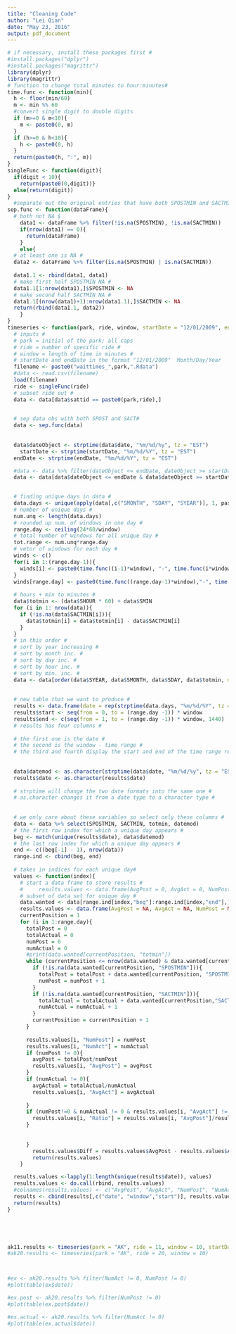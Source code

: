 ---
title: "Cleaning Code"
author: "Lei Qian"
date: "May 23, 2016"
output: pdf_document
---
```{r}
# if necessary, install these packages first #
#install.packages("dplyr")
#install.packages("magrittr")
library(dplyr)
library(magrittr)
# function to change total minutes to hour:minutes#
time.func <- function(min){
  h <- floor(min/60)
  m <- min %% 60
  #convert single digit to double digits
  if (m>=0 & m<10){
    m <- paste0(0, m)
  }
  if (h>=0 & h<10){
    h <- paste0(0, h)
  }
  return(paste0(h, ":", m))
}
singleFunc <- function(digit){
  if(digit < 10){
    return(paste0(0,digit))}
  else(return(digit))
}
  #separate out the original entries that have both SPOSTMIN and SACTMIN
sep.func <- function(dataFrame){
  # both not NA $
	data1 <- dataFrame %>% filter(!is.na(SPOSTMIN), !is.na(SACTMIN))
	if(nrow(data1) == 0){
	  return(dataFrame)
	}
	else{
  # at least one is NA # 
  data2 <- dataFrame %>% filter(is.na(SPOSTMIN) | is.na(SACTMIN))
  
  data1.1 <- rbind(data1, data1)
  # make first half SPOSTMIN NA # 
  data1.1[1:nrow(data1),]$SPOSTMIN <- NA
  # make second half SACTMIN NA #
  data1.1[(nrow(data1)+1):nrow(data1.1),]$SACTMIN <- NA
  return(rbind(data1.1, data2))
	}  
}
timeseries <- function(park, ride, window, startDate = "12/01/2009", endDate = "12/31/2016"){
  # inputs # 
  # park = initial of the park; all caps
  # ride = number of specific ride # 
  # window = length of time in minutes # 
  # startDate and endDate in the format "12/01/2009"  Month/Day/Year
  filename <- paste0("waittimes_",park,".Rdata")
  #data <- read.csv(filename)
  load(filename)
  ride <- singleFunc(ride)
  # subset ride out #
  data <- data[data$sattid == paste0(park,ride),]

  
  # sep data obs with both SPOST and SACT#
  data <- sep.func(data)
  
  
  data$dateObject <- strptime(data$date, "%m/%d/%y", tz = "EST")
	startDate <- strptime(startDate, "%m/%d/%Y", tz = "EST")
  endDate <- strptime(endDate, "%m/%d/%Y", tz = "EST")

  #data <- data %>% filter(dateObject <= endDate, dateObject >= startDate) 
  data <- data[data$dateObject <= endDate & data$dateObject >= startDate,]

  
  # finding unique days in data # 
  data.days <- unique(apply(data[,c("SMONTH", "SDAY", "SYEAR")], 1, paste, collapse = "/"))
  # number of unique days #
  num.unq <- length(data.days)
  # rounded up num. of windows in one day #
  range.day <- ceiling(24*60/window)
  # total number of windows for all unique day # 
  tot.range <- num.unq*range.day
  # vetor of windows for each day # 
  winds <- c()
  for(i in 1:(range.day-1)){
    winds[i] <- paste0(time.func((i-1)*window), "-", time.func(i*window))
  }
  winds[range.day] <- paste0(time.func((range.day-1)*window),"-", time.func(1440))
  
  # hours + min to minutes # 
  data$totmin <- (data$SHOUR * 60) + data$SMIN
  for (i in 1: nrow(data)){
    if (!is.na(data$SACTMIN[i])){
      data$totmin[i] = data$totmin[i] - data$SACTMIN[i]
    }
  }
  # in this order #
  # sort by year increasing # 
  # sort by month inc. #
  # sort by day inc. # 
  # sort by hour inc. # 
  # sort by min. inc. # 
  data <- data[order(data$SYEAR, data$SMONTH, data$SDAY, data$totmin, decreasing = FALSE),]
  
  
  # new table that we want to produce # 
  results <- data.frame(date = rep(strptime(data.days, "%m/%d/%Y", tz = "EST"), each = range.day), window = rep.int(winds, num.unq))
  results$start <- seq(from = 0, to = (range.day -1)) * window
  results$end <- c(seq(from = 1, to = (range.day -1)) * window, 1440) 
  # results has four columns # 
  
  # the first one is the date # 
  # the second is the window - time range # 
  # the third and fourth display the start and end of the time range respectively # 
  
  
  data$datemod <- as.character(strptime(data$date, "%m/%d/%y", tz = "EST"))
  results$date <- as.character(results$date)
  
  # strptime will change the two date formats into the same one # 
  # as.character changes it from a date type to a character type # 
  
  
  # we only care about these variables so select only these columns # 
  data <- data %>% select(SPOSTMIN, SACTMIN, totmin, datemod)
  # the first row index for which a unique day appears # 
  beg <- match(unique(results$date), data$datemod)
  # the last row index for which a unique day appears # 
  end <- c((beg[-1] - 1), nrow(data))
  range.ind <- cbind(beg, end)
  
  # takes in indices for each unique day# 
  values <- function(index){
    # start a data frame to store results # 
    #     results.values <- data.frame(AvgPost = 0, AvgAct = 0, NumPost = 0, NumAct = 0)
    # subset of data set for unique day # 
    data.wanted <- data[range.ind[index,"beg"]:range.ind[index,"end"],]
    results.values <- data.frame(AvgPost = NA, AvgAct = NA, NumPost = NA, NumAct = NA, Ratio = NA)
    currentPosition = 1
    for (i in 1:range.day){
      totalPost = 0
      totalActual = 0
      numPost = 0
      numActual = 0
      #print(data.wanted[currentPosition, "totmin"])
      while (currentPosition <= nrow(data.wanted) & data.wanted[currentPosition, "totmin"] >= results$start[i] & data.wanted[currentPosition, "totmin"] < results$end[i]){
        if (!is.na(data.wanted[currentPosition, "SPOSTMIN"])){
          totalPost = totalPost + data.wanted[currentPosition, "SPOSTMIN"]
          numPost = numPost + 1
        }
        if (!is.na(data.wanted[currentPosition, "SACTMIN"])){
          totalActual = totalActual + data.wanted[currentPosition,"SACTMIN"]
          numActual = numActual + 1
        }
        currentPosition = currentPosition + 1
      }
      
      results.values[i, "NumPost"] = numPost
      results.values[i, "NumAct"] = numActual
      if (numPost != 0){
        avgPost = totalPost/numPost
        results.values[i, "AvgPost"] = avgPost
      }
      if (numActual != 0){
        avgActual = totalActual/numActual
        results.values[i, "AvgAct"] = avgActual
        
      }
      if (numPost!=0 & numActual != 0 & results.values[i, "AvgAct"] != 0){
      	results.values[i, "Ratio"] = results.values[i, "AvgPost"]/results.values[i, "AvgAct"]
      }
       
      
      }
    	results.values$Diff = results.values$AvgPost - results.values$AvgAct
    	return(results.values)
    }

  results.values <-lapply(1:length(unique(results$date)), values)
  results.values <- do.call(rbind, results.values)
  #colnames(results.values) <- c("AvgPost", "AvgAct", "NumPost", "NumAct")
  results <- cbind(results[,c("date", "window","start")], results.values)
  return(results)
}





ak11.results <- timeseries(park = "AK", ride = 11, window = 10, startDate = "01/01/2014", endDate = "12/31/2015")
#ak20.results <- timeseries(park = "AK", ride = 20, window = 10)



#ex <- ak20.results %>% filter(NumAct != 0, NumPost != 0)
#plot(table(ex$date))

#ex.post <- ak20.results %>% filter(NumPost != 0)
#plot(table(ex.post$date))

#ex.actual <- ak20.results %>% filter(NumAct != 0)
#plot(table(ex.actual$date))
```


